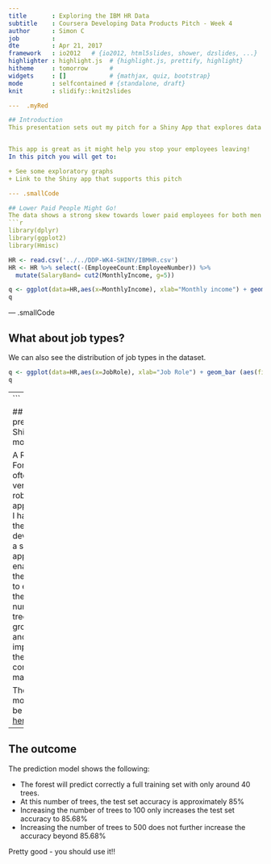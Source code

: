 ```yaml
---
title       : Exploring the IBM HR Data
subtitle    : Coursera Developing Data Products Pitch - Week 4
author      : Simon C
job         : 
dte         : Apr 21, 2017
framework   : io2012   # {io2012, html5slides, shower, dzslides, ...}
highlighter : highlight.js  # {highlight.js, prettify, highlight}
hitheme     : tomorrow      # 
widgets     : []            # {mathjax, quiz, bootstrap}
mode        : selfcontained # {standalone, draft}
knit        : slidify::knit2slides

---  .myRed

## Introduction 
This presentation sets out my pitch for a Shiny App that explores data the IBM HR Analytics dataset.  This is a fictional dataset provided by IBM scientists and hosted by Kaggle [here](https://www.kaggle.com/pavansubhasht/ibm-hr-analytics-attrition-dataset).  The dataset enables an exploration of the features that might predict why someone would leave the company.


This app is great as it might help you stop your employees leaving!
In this pitch you will get to:

+ See some exploratory graphs
+ Link to the Shiny app that supports this pitch

--- .smallCode

## Lower Paid People Might Go!
The data shows a strong skew towards lower paid employees for both men and women, and with very similar proportions in the payscale.
```r
library(dplyr)
library(ggplot2)
library(Hmisc)

```
```r
HR <- read.csv('../../DDP-WK4-SHINY/IBMHR.csv')
HR <- HR %>% select(-(EmployeeCount:EmployeeNumber)) %>%
  mutate(SalaryBand= cut2(MonthlyIncome, g=5))

q <- ggplot(data=HR,aes(x=MonthlyIncome), xlab="Monthly income") + geom_density(aes(fill=Attrition),alpha=.4)+ facet_grid(. ~ Gender)
q
```


--- .smallCode

## What about job types?
We can also see the distribution of job types in the dataset.

```r
q <- ggplot(data=HR,aes(x=JobRole), xlab="Job Role") + geom_bar (aes(fill=SalaryBand))+ facet_grid(. ~ Gender)+coord_flip()
q
```


---
```


## The prediction Shiny model

A Random Forest is often a very robust approach.  I have therefore developed a shiny app that enables the user to explore the number of trees grown and the impact on the confusion matrix.

The model can be found [here](https://simbosky.shinyapps.io/ddp-wk4/)

---
## The outcome

The prediction model shows the following: 

+ The forest will predict correctly a full training set with only around 40 trees.
+ At this number of trees, the test set accuracy is approximately 85%
+ Increasing the number of trees to 100 only increases the test set accuracy to 85.68%
+ Increasing the number of trees to 500 does not further increase the accuracy beyond 85.68%

Pretty good - you should use it!!
